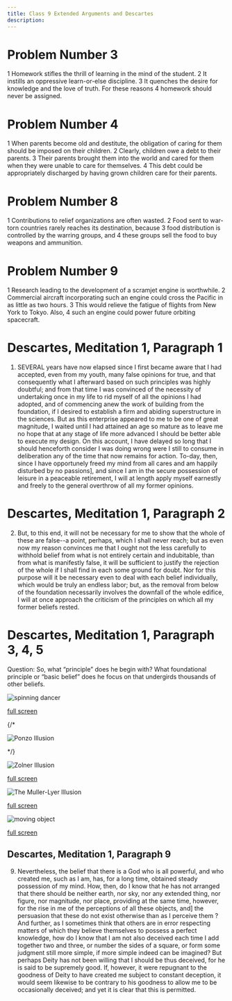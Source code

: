 ```yaml
---
title: Class 9 Extended Arguments and Descartes 
description: 
---
```


<Slides>
<Slide>

# Problem Number 3

1 Homework stifles the thrill of learning in the mind of the student. 2 It instills an oppressive learn-or-else discipline. 3 It quenches the desire for knowledge and the love of truth. For these reasons 4 homework should never be assigned.

</Slide>
<Slide>

# Problem Number 4

1 When parents become old and destitute, the obligation of caring for them should be imposed on their children. 2 Clearly, children owe a debt to their parents. 3 Their parents brought them into the world and cared for them when they were unable to care for themselves. 4 This debt could be appropriately discharged by having grown children care for their parents.

</Slide>

<Slide>

# Problem Number 8

1 Contributions to relief organizations are often wasted. 2 Food sent to war-torn countries rarely reaches its destination, because 3 food distribution is controlled by the warring groups, and 4 these groups sell the food to buy weapons and ammunition.

</Slide>
<Slide>

# Problem Number 9

1 Research leading to the development of a scramjet engine is worthwhile. 2 Commercial aircraft incorporating such an engine could cross the Pacific in as little as two hours. 3 This would relieve the fatigue of flights from New York to Tokyo. Also, 4 such an engine could power future orbiting spacecraft.
  
</Slide>
<Slide>

# Descartes, Meditation 1, Paragraph 1

1. SEVERAL years have now elapsed since I first became aware that I had accepted, even from
my youth, many false opinions for true, and that consequently what I afterward based on such
principles was highly doubtful; and from that time I was convinced of the necessity of undertaking
once in my life to rid myself of all the opinions I had adopted, and of commencing anew the work of
building from the foundation, if I desired to establish a firm and abiding superstructure in the
sciences. But as this enterprise appeared to me to be one of great magnitude, I waited until I had
attained an age so mature as to leave me no hope that at any stage of life more advanced I should
be better able to execute my design. On this account, I have delayed so long that I should
henceforth consider I was doing wrong were I still to consume in deliberation any of the time that
now remains for action. To-day, then, since I have opportunely freed my mind from all cares and
am happily disturbed by no passions], and since I am in the secure possession of leisure in a
peaceable retirement, I will at length apply myself earnestly and freely to the general overthrow of
all my former opinions.

</Slide>
<Slide>

# Descartes, Meditation 1, Paragraph 2

2. But, to this end, it will not be necessary for me to show that the whole of these are false--a point,
perhaps, which I shall never reach; but as even now my reason convinces me that I ought not the
less carefully to withhold belief from what is not entirely certain and indubitable, than from what is
manifestly false, it will be sufficient to justify the rejection of the whole if I shall find in each some
ground for doubt. Nor for this purpose will it be necessary even to deal with each belief individually,
which would be truly an endless labor; but, as the removal from below of the foundation
necessarily involves the downfall of the whole edifice, I will at once approach the criticism of the
principles on which all my former beliefs rested.

</Slide>
<Slide>

# Descartes, Meditation 1, Paragraph 3, 4, 5

Question: So, what “principle” does he begin with? What foundational principle or “basic belief” does he focus on that undergirds thousands of other beliefs.

</Slide>
<Slide>

  ![spinning dancer](https://upload.wikimedia.org/wikipedia/commons/2/21/Spinning_Dancer.gif)
    
  <a href="https://upload.wikimedia.org/wikipedia/commons/2/21/Spinning_Dancer.gif" target="_new">full screen</a>

</Slide>
{/* <Slide>

  ![Ponzo Illusion](https://www.newworldencyclopedia.org/d/images/0/02/Ponzo_illusion.gif)

</Slide> */}
<Slide>

  ![Zolner Illusion](https://www.verywellmind.com/thmb/MbZYNc_5nf6Z344f2DSFHKWXpks=/614x0/filters:no_upscale():max_bytes(150000):strip_icc():format(webp)/zolner-illusion-56a791425f9b58b7d0ebb816.jpg)
  
  <a href="https://www.verywellmind.com/thmb/MbZYNc_5nf6Z344f2DSFHKWXpks=/614x0/filters:no_upscale():max_bytes(150000):strip_icc():format(webp)/zolner-illusion-56a791425f9b58b7d0ebb816.jpg" target="_new">full screen</a>

</Slide>
<Slide>

  ![The Muller-Lyer Illusion](https://www.verywellmind.com/thmb/J5PQq36Ko7KPonTo63npUB2Wdo0=/614x0/filters:no_upscale():max_bytes(150000):strip_icc():format(webp)/muller-lyer-sm-56a791dd5f9b58b7d0ebc201.jpg)

  <a href="https://www.verywellmind.com/thmb/J5PQq36Ko7KPonTo63npUB2Wdo0=/614x0/filters:no_upscale():max_bytes(150000):strip_icc():format(webp)/muller-lyer-sm-56a791dd5f9b58b7d0ebc201.jpg" target="_new">full screen</a>

</Slide>
<Slide>

  ![moving object](https://parade.com/.image/c_limit%2Ccs_srgb%2Cq_auto:good%2Cw_591/MTkwNTgxNDMzNjk0ODg5ODUy/rotating-sphere-of-zigzag-stripes-pattern-vector-optical-illusion-background.webp)

  <a href="https://parade.com/.image/c_limit%2Ccs_srgb%2Cq_auto:good%2Cw_591/MTkwNTgxNDMzNjk0ODg5ODUy/rotating-sphere-of-zigzag-stripes-pattern-vector-optical-illusion-background.webp" target="_new">full screen</a>
  

</Slide>
<Slide>

## Descartes, Meditation 1, Paragraph 9

9. Nevertheless, the belief that there is a God who is all powerful, and who created me, such as I
am, has, for a long time, obtained steady possession of my mind. How, then, do I know that he has
not arranged that there should be neither earth, nor sky, nor any extended thing, nor figure, nor
magnitude, nor place, providing at the same time, however, for the rise in me of the perceptions of
all these objects, and] the persuasion that these do not exist otherwise than as I perceive them ?
And further, as I sometimes think that others are in error respecting matters of which they believe
themselves to possess a perfect knowledge, how do I know that I am not also deceived each time I
add together two and three, or number the sides of a square, or form some judgment still more
simple, if more simple indeed can be imagined? But perhaps Deity has not been willing that I
should be thus deceived, for he is said to be supremely good. If, however, it were repugnant to the
goodness of Deity to have created me subject to constant deception, it would seem likewise to be
contrary to his goodness to allow me to be occasionally deceived; and yet it is clear that this is
permitted.

</Slide>
</Slides>
